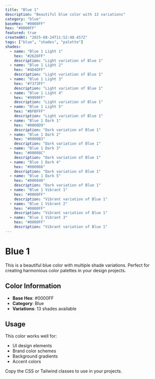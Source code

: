 ```yaml
---
title: "Blue 1"
description: "Beautiful blue color with 13 variations"
category: "blue"
baseHex: "#0000FF"
hex: "#0000FF"
featured: true
createdAt: "2025-08-24T11:52:40.457Z"
tags: ["blue", "shades", "palette"]
shades:
  - name: "Blue 1 Light 1"
    hex: "#2626FF"
    description: "Light variation of Blue 1"
  - name: "Blue 1 Light 2"
    hex: "#4D4DFF"
    description: "Light variation of Blue 1"
  - name: "Blue 1 Light 3"
    hex: "#7373FF"
    description: "Light variation of Blue 1"
  - name: "Blue 1 Light 4"
    hex: "#9999FF"
    description: "Light variation of Blue 1"
  - name: "Blue 1 Light 5"
    hex: "#BFBFFF"
    description: "Light variation of Blue 1"
  - name: "Blue 1 Dark 1"
    hex: "#0000D9"
    description: "Dark variation of Blue 1"
  - name: "Blue 1 Dark 2"
    hex: "#0000B3"
    description: "Dark variation of Blue 1"
  - name: "Blue 1 Dark 3"
    hex: "#00008C"
    description: "Dark variation of Blue 1"
  - name: "Blue 1 Dark 4"
    hex: "#000066"
    description: "Dark variation of Blue 1"
  - name: "Blue 1 Dark 5"
    hex: "#000040"
    description: "Dark variation of Blue 1"
  - name: "Blue 1 Vibrant 1"
    hex: "#0000FF"
    description: "Vibrant variation of Blue 1"
  - name: "Blue 1 Vibrant 2"
    hex: "#0000FF"
    description: "Vibrant variation of Blue 1"
  - name: "Blue 1 Vibrant 3"
    hex: "#0000FF"
    description: "Vibrant variation of Blue 1"
---
```


# Blue 1

This is a beautiful blue color with multiple shade variations. Perfect for creating harmonious color palettes in your design projects.

## Color Information

- **Base Hex**: #0000FF
- **Category**: Blue
- **Variations**: 13 shades available

## Usage

This color works well for:
- UI design elements
- Brand color schemes  
- Background gradients
- Accent colors

Copy the CSS or Tailwind classes to use in your projects.
